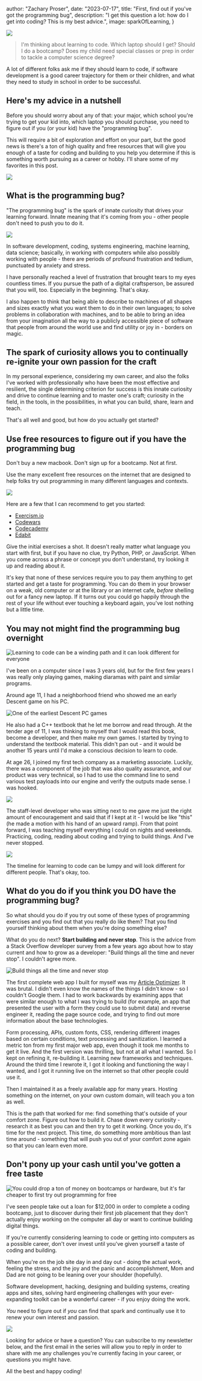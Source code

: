 




  author: "Zachary Proser",
  date: "2023-07-17",
  title: "First, find out if you've got the programming bug",
  description: "I get this question a lot: how do I get into coding? This is my best advice.",
  image: sparkOfLearning,
 }


<Image src={foundTheSpark} />

> I'm thinking about learning to code. Which laptop should I get? Should I do a bootcamp? Does my child need special classes or prep in order to tackle a computer science degree?

A lot of different folks ask me if they should learn to code, if software development is a good career trajectory for them or their children, and what they need to study in school in order
to be successful. 

## Here's my advice in a nutshell

Before you should worry about any of that: your major, which school you're trying to get your kid into, which laptop you should purchase, you need to figure out if you (or your kid) have the "programming bug". 

This will require a bit of exploration and effort on your part, but the good news is there's a ton of high quality and free resources that will give you enough of a taste for coding and 
building to you help you determine if this is something worth pursuing as a career or hobby. I'll share some of my favorites in this post.

<Image src={sparkOfLearning} />

## What is the programming bug?

"The programming bug" is the spark of innate curiosity that drives your learning forward. Innate meaning that it's coming from you - other people don't need to push you to do it.

<Image src={programmingBug} />

In software development, coding, systems engineering, machine learning, data science; basically, in working with computers while also possibly working with people - there are periods of profound frustration and tedium, punctuated by anxiety and stress. 

I have personally reached a level of frustration that brought 
tears to my eyes countless times. If you pursue the path of a digital craftsperson, be assured that you will, too. Especially in the beginning. That's okay. 

I also happen to think that being able to describe to machines of all shapes and sizes exactly what you want them to do in their own languages; to solve problems in collaboration with machines, and to be able to bring an idea from your imagination all the 
way to a publicly accessible piece of software that people from around the world use and find utility or joy in - borders on magic. 

<Newsletter />

## The spark of curiosity allows you to continually re-ignite your own passion for the craft

In my personal experience, considering my own career, and also the folks I've worked with professionally who have been the most effective and resilient, the single determining criterion for success is 
this innate curiosity and drive to continue learning and to master one's craft; curiosity in the field, in the tools, in the possibilities, in what you can build, share, learn and teach. 

That's all well and good, but how do you actually get started?

## Use free resources to figure out if you have the programming bug 

Don't buy a new macbook. Don't sign up for a bootcamp. Not at first. 

Use the many excellent free resources on the internet that are designed to help folks try out programming in many different languages and contexts. 

<Image src={exploringProgramming} />

Here are a few that I can recommend to get you started: 

* [Exercism.io](https://exercism.io)
* [Codewars](https://www.codewars.com/)
* [Codecademy](https://www.codecademy.com/)
* [Edabit](https://edabit.com/)

Give the initial exercises a shot. It doesn't really matter what language you start with first, but if you have no clue, try Python, PHP, or JavaScript. When you come across a phrase or concept
you don't understand, try looking it up and reading about it.

It's key that none of these services require you to pay them anything to get started and get a taste for programming. You can do them in your browser on a weak, old computer or at the library or an 
internet cafe, *before* shelling out for a fancy new laptop. If it turns out you could go happily through the rest of your life without ever touching a keyboard again, you've lost nothing but a little time.

## You may not might find the programming bug overnight 

<Image src={learningToCodeMap} alt="Learning to code can be a winding path and it can look different for everyone" />

I've been on a computer since I was 3 years old, but for the first few years I was really only playing games, making diaramas with paint and similar programs. 

Around age 11, I had a neighborhood friend who showed me an early Descent game on his PC.  

<Image src={descentCoverArt} alt="One of the earliest Descent PC games" />

He also had a C++ textbook that he let me borrow and read through. At the tender age of 11, I was thinking to myself that I would read this book, become a developer, and then make my own games. I started by 
trying to understand the textbook material. This didn't pan out - and it would be another 15 years until I'd make a conscious decision to learn to code. 

At age 26, I joined my first tech company as a marketing associate. Luckily, there was a component of the job that was also quality assurance, and our product was very technical, so I had to use the command line
to send various test payloads into our engine and verify the outputs made sense. I was hooked. 

<Image src={hookedOnHacking} />

The staff-level developer who was sitting next to me gave me just the right amount of encouragement and said that if I kept at it - I would be like "this" (he made a motion with his hand of an upward ramp). From that point forward, I was teaching myself everything I could on nights and weekends. Practicing, coding, reading about 
coding and trying to build things. And I've never stopped. 

<Image src={hackerEncouragement} />

The timeline for learning to code can be lumpy and will look different for different people. That's okay, too. 

<Newsletter />

## What do you do if you think you DO have the programming bug?

So what should you do if you try out some of these types of programming exercises and you find out that you really do like them? That you find yourself thinking about them when you're doing something else? 

What do you do next? **Start building and never stop**. This is the advice from a Stack Overflow developer survey from a few years ago about how to stay current and how to grow as a developer: "Build things all the time and never stop". I couldn't agree more. 

<Image src={programmingBugReleased} alt="Build things all the time and never stop" />

The first complete web app I built for myself was my [Article Optimizer](/blog/open-sourced-article-optimizer). It was brutal. I didn't even know the names of the things I didn't know - so I couldn't Google them. I had to work backwards by examining apps that were similar enough 
to what I was trying to build (for example, an app that presented the user with a form they could use to submit data) and reverse engineer it, reading the page source code, and trying to find out more information about the base technologies. 

Form processing, APIs, custom fonts, CSS, rendering different images based on certain conditions, text processing and sanitization. I learned a metric ton from my first major web app, even though it took me months to get it live. And the first version was thrilling, but not at all 
what I wanted. So I kept on refining it, re-building it. Learning new frameworks and techniques. Around the third time I rewrote it, I got it looking and functioning the way I wanted, and I got it running live on the internet so that other people could use it. 

Then I maintained it as a freely available app for many years. Hosting something on the internet, on your own custom domain, will teach you a ton as well.

This is the path that worked for me: find something that's outside of your comfort zone. Figure out how to build it. Chase down every curiosity - research it as best you can and then try to get it working. Once you do, it's time for the next project. This time, do something more ambitious 
than last time around - something that will push you out of your comfort zone again so that you can learn even more.

## Don't pony up your cash until you've gotten a free taste 

<Image src={givingUpCoin} alt="You could drop a ton of money on bootcamps or hardware, but it's far cheaper to first try out programming for free" />

I've seen people take out a loan for $12,000 in order to complete a coding bootcamp, just to discover during their first job placement that they don't actually enjoy working on the computer all day or want to continue building digital things. 

If you're currently considering learning to code or getting into computers as a possible career, don't over invest until you've given yourself a taste of coding and building. 

When you're on the job site day in and day out - doing the actual work, feeling the stress, and the joy and the panic and accomplishment, Mom and Dad are not going to be leaning over your shoulder (hopefully). 

Software development, hacking, designing and building systems, creating apps and sites, solving hard engineering challenges with your ever-expanding toolkit can be a wonderful career - if you enjoy doing the work.

*You* need to figure out if *you* can find that spark and continually use it to renew your own interest and passion. 

<Image src={workingHacker} />

Looking for advice or have a question? You can subscribe to my newsletter below, and the first email in the series will allow you to reply in order to share with me any challenges you're currently facing in your career, or questions you might have. 

All the best and happy coding!

